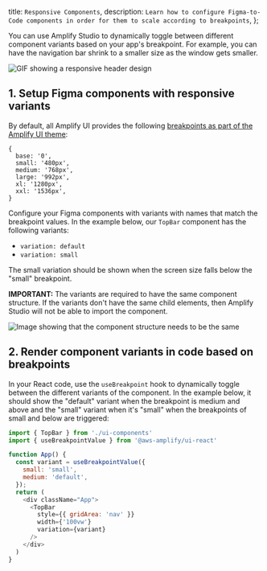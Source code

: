   title: `Responsive Components`,
  description: `Learn how to configure Figma-to-Code components in order for them to scale according to breakpoints`,
};

You can use Amplify Studio to dynamically toggle between different component variants based on your app's breakpoint. For example, you can have the navigation bar shrink to a smaller size as the window gets smaller.

![GIF showing a responsive header design](/images/studio/responsive/responsive-header.gif)

## 1. Setup Figma components with responsive variants

By default, all Amplify UI provides the following [breakpoints as part of the Amplify UI theme](https://ui.docs.amplify.aws/react/theming/responsive#breakpoints):

```
{
  base: '0',
  small: '480px',
  medium: '768px',
  large: '992px',
  xl: '1280px',
  xxl: '1536px',
}
```

Configure your Figma components with variants with names that match the breakpoint values. In the example below, our `TopBar` component has the following variants:
- `variation: default`
- `variation: small`

The small variation should be shown when the screen size falls below the "small" breakpoint.

<Callout warning>

**IMPORTANT:** The variants are required to have the same component structure. If the variants don't have the same child elements, then Amplify Studio will not be able to import the component.

![Image showing that the component structure needs to be the same](/images/studio/responsive/component-structure.png)

</Callout>

## 2. Render component variants in code based on breakpoints

In your React code, use the `useBreakpoint` hook to dynamically toggle between the different variants of the component. In the example below, it should show the "default" variant when the breakpoint is medium and above and the "small" variant when it's "small" when the breakpoints of small and below are triggered:

```js
import { TopBar } from './ui-components'
import { useBreakpointValue } from '@aws-amplify/ui-react'

function App() {
  const variant = useBreakpointValue({
    small: 'small',
    medium: 'default',
  });
  return (
    <div className="App">
      <TopBar
        style={{ gridArea: 'nav' }}
        width={'100vw'}
        variation={variant}
      />
    </div>
  )
}